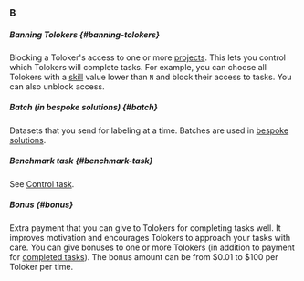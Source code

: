 ### B

##### Banning Tolokers {#banning-tolokers}

Blocking a Toloker's access to one or more [projects](#project). This lets you control which Tolokers will complete tasks. For example, you can choose all Tolokers with a [skill](#skill) value lower than `N` and block their access to tasks. You can also unblock access.

##### Batch (in bespoke solutions) {#batch}

Datasets that you send for labeling at a time. Batches are used in [bespoke solutions](https://toloka.ai/pricing/).

##### Benchmark task {#benchmark-task}

See [Control task](#control-task).

##### Bonus {#bonus}

Extra payment that you can give to Tolokers for completing tasks well. It improves motivation and encourages Tolokers to approach your tasks with care. You can give bonuses to one or more Tolokers (in addition to payment for [completed tasks](#completed-tasks)). The bonus amount can be from $0.01 to $100 per Toloker per time.
